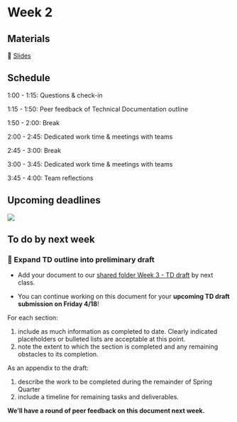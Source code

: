 # Week 2

## Materials

📕 [Slides](https://docs.google.com/presentation/d/1Mm8YUpEW-TjPHRXBNwpqPIyDlF3PsMGwTxTxikzL8jY/edit?usp=share_link)

## Schedule

1:00 - 1:15: Questions & check-in

1:15 - 1:50: Peer feedback of Technical Documentation outline

1:50 - 2:00: Break

2:00 - 2:45: Dedicated work time & meetings with teams

2:45 - 3:00: Break

3:00 - 3:45: Dedicated work time & meetings with teams

3:45 - 4:00: Team reflections

## Upcoming deadlines

![](/411b_spring/images/411b_2025_deadlines1.png)

## To do by next week

### 📝 Expand TD outline into preliminary draft

- Add your document to our [shared folder Week 3 - TD draft](https://drive.google.com/drive/folders/155IaWz1Gw_KtooPyo2MrvbM2IniNCGVb?usp=share_link) by next class.

- You can continue working on this document for your **upcoming TD draft submission on Friday 4/18**!


For each section: 

1. include as much information as completed to date. Clearly indicated placeholders or bulleted lists are acceptable at this point.
2. note the extent to which the section is completed and any remaining obstacles to its completion. 

As an appendix to the draft:

1. describe the work to be completed during the remainder of Spring Quarter 
2. include a timeline for remaining tasks and deliverables.


**We’ll have a round of peer feedback on this document next week.**
